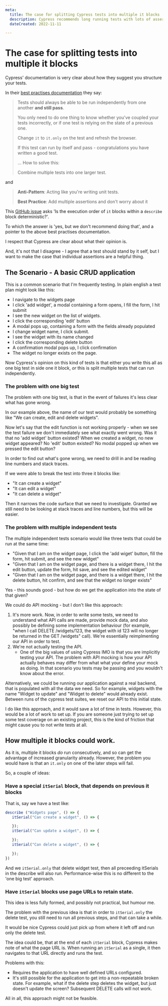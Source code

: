 ```yaml
---
meta:
  title: The case for splitting Cypress tests into multiple it blocks
  description: Cypress recommends long running tests with lots of assertions. I argue that it would be helpful if we had granular visiblity of the parts of the test.
  dateCreated: 2022-11-11

---
```



# The case for splitting tests into multiple it blocks

Cypress' documentation is very clear about how they suggest you structure your tests. 

In their [best practises documentation](https://docs.cypress.io/guides/references/best-practices#Having-tests-rely-on-the-state-of-previous-tests) they say: 

>Tests should always be able to be run independently from one another **and still pass**. 
>
>You only need to do one thing to know whether you've coupled your tests incorrectly, or if one test is relying on the state of a previous one.
>
>Change `it` to `it.only` on the test and refresh the browser.
>
>If this test can run by itself and pass - congratulations you have written a good test.
>
>... How to solve this: 
>
>Combine multiple tests into one larger test. 

and

> **Anti-Pattern**: Acting like you're writing unit tests.
> 
> **Best Practice**: Add multiple assertions and don't worry about it


This [GitHub issue](https://github.com/cypress-io/cypress/issues/2901) asks 'Is the execution order of `it` blocks within a `describe` block deterministic?'. 

To which the answer is 'yes, but we don't recommend doing that', and a pointer to the above best practises documentation. 

I respect that Cypress are clear about what their opinion is. 

And, it's not that I disagree - I agree that a test should stand by it self, but I want to make the case that individual assertions are a helpful thing. 

## The Scenario  - A basic CRUD application

This is a common scenario that I'm frequently testing. In plain english a test plan might look like this: 

- I navigate to the widgets page 
- I click 'add widget', a modal containing a form opens, I fill the form, I hit submit 
- I see the new widget on the list of widgets. 
- I click the corresponding 'edit' button
- A modal pops up, containing a form with the fields already populated
- I change widget name, I click submit. 
- I see the widget with its name changed
- I click the corresponding delete button
- A confirmation modal pops up, I click confirmation
- The widget no longer exists on the page. 

Now Cypress's opinion on this kind of tests is that either you write this all as one big test in side one it block, _or_ this is split multiple tests that can run independently. 

### The problem with one big test

The problem with one big test, is that in the event of failures it's less clear what has gone wrong. 

In our example above, the name of our test would probably be something like "We can create, edit and delete widgets". 

Now let's say that the edit function is not working properly - when we see the test failure we don't immediately see what exactly went wrong. Was it that no 'add widget' button existed? When we created a widget, no new widget appeared? 
No 'edit' button existed? No modal popped up when we pressed the edit button? 

In order to find out what's gone wrong, we need to drill in and be reading line numbers and stack traces. 

If we were able to break the test into three it blocks like: 

- "It can create a widget"
- "It can edit a widget"
- "It can delete a widget" 

Then it narrows the code surface that we need to investigate. Granted we still need to be looking at stack traces and line numbers, but this will be easier. 

### The problem with multiple independent tests 

The multiple independent tests scenario would like three tests that could be run at the same time: 

- "Given that I am on the widget page, I click the 'add wiget' button, fill the form, hit submit, and see the new widget"
- "Given that I am on the widget page, and there is a widget there, I hit the edit button, update the form, hit save, and see the edited widget"
- "Given that I am on the widget page, and there is a widget there, I hit the delete button, hit confirm, and see that the widget no longer exists"

Yes - this sounds good - but how do we get the application into the state of that given? 

We could do API mocking - but I don't like this approach: 

1. It's more work. Now, in order to write some tests, we need to understand what API calls are made, provide mock data, and also possibly be defining some implementation behaviour (for example, "when I call DELETE /widgets/123, the widget with id 123 will no longer be returned in the GET /widgets" call). We're essentially reimplmenting our API in order to test. 
2. We're not actually testing the API. 
   - One of the big values of using Cypress IMO is that you are implicitly testing your API. The problem with API mocking is how your API actually behaves may differ from what what your define your mock as doing. In that scenario you tests may be passing and you wouldn't know about the error. 

Alternatively, we could be running our application against a real backend, that is populated with all the data we need. So for example, widgets with the name "Widget to update" and "Widget to delete" would already exist. Between runs of the cypress test suites, we reset our API to this initial state.  

I do like this approach, and it would save a lot of time in tests. However, this would be a lot of work to set up. If you are someone just trying to set up some test coverage on an existing project, this is the kind of friction that might cause you to not write tests at all. 


## How multiple it blocks could work. 

As it is, multiple it blocks _do_ run consecutively, and so can get the advantage of increased granularity already. However, the problem you would have is that an `it.only` on one of the later steps will fail. 

So, a couple of ideas: 

### Have a special `itSerial` block, that depends on previous it blocks

That is, say we have a test like: 

```js
describe ("Widgets page", () => {
   itSerial("Can create a widget", () => {

   }); 
   itSerial("Can update a widget", () => {

   }); 
   itSerial("Can delete a widget", () => {

   }); 
})

```

And we `itSerial.only` that delete widget test, then all preceeding itSerials in the describe will also run. Performance-wise this is no different to the 'one big test' approach. 

### Have `itSerial` blocks use page URLs to retain state. 

This idea is less fully formed, and possibly not practical, but humour me. 

The problem with the previous idea is that in order to `itSerial.only` the delete test, you still need to run all previous steps, and that can take a while. 

It would be nice Cypress could just pick up from where it left off and run only the delete test. 

The idea could be, that at the end of each `itSerial` block, Cypress makes note of what the page URL is. When running an `itSerial` as a single, it then navigates to that URL directly and runs the test. 

Problems with this: 

- Requires the application to have well defined URLs configured. 
- It's still possible for the application to get into a non-repeatable broken state. For example, what if the delete step deletes the widget, but just doesn't update the screen? Subsequent DELETE calls will not work. 

All in all, this approach might not be feasible. 




